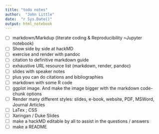 ```yaml
---
title: "todo notes"
author:  "John Little"
date:  "r Sys.Date()"
output: html_notebook
---
```


- [ ] markdown/Markdup  (literate coding & Reproducibility ~Jupyter notebook)
- [ ] Show side by side at hackMD
- [ ] exercise and render with pandoc
- [ ] citation to definitive markdown guide
- [ ] exhaustive URL resource list (markdown, render, pandoc)
- [ ] slides with speaker notes
- [ ] plus you can do citations and bibliographies
- [ ] markdown with some R code
- [ ] ggplot image.  And make the image bigger with the markdown code-chunk options
- [ ] Render many different styles: slides, e-book, website, PDF, MSWord, Journal Articles
- [ ] LaTex ; CSS 
- [ ] Xaringan / Duke Slides
- [ ] make a hackMD editable by all to assist in the questions / answers
- [ ] make a README
